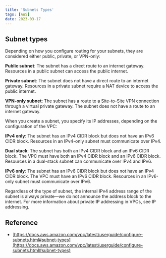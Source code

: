 ```yaml
---
title: 'Subnets Types'
tags: [AWS]
date: 2023-03-17
---
```


## Subnet types

Depending on how you configure routing for your subnets, they are considered
either public, private, or VPN-only:

**Public subnet**: The subnet has a direct route to an internet gateway. Resources
in a public subnet can access the public internet.

**Private subnet**: The subnet does not have a direct route to an internet
gateway. Resources in a private subnet require a NAT device to access the
public internet.

**VPN-only subnet**: The subnet has a route to a Site-to-Site VPN connection
through a virtual private gateway. The subnet does not have a route to an
internet gateway.

When you create a subnet, you specify its IP addresses, depending on the
configuration of the VPC:

**IPv4 only**: The subnet has an IPv4 CIDR block but does not have an IPv6
CIDR block. Resources in an IPv4-only subnet must communicate over IPv4.

**Dual stack**: The subnet has both an IPv4 CIDR block and an IPv6 CIDR block.
The VPC must have both an IPv4 CIDR block and an IPv6 CIDR block. Resources in
a dual-stack subnet can communicate over IPv4 and IPv6.

**IPv6 only**: The subnet has an IPv6 CIDR block but does not have an IPv4
CIDR block. The VPC must have an IPv6 CIDR block. Resources in an IPv6-only
subnet must communicate over IPv6.

Regardless of the type of subnet, the internal IPv4 address range of the
subnet is always private—we do not announce the address block to the internet.
For more information about private IP addressing in VPCs, see IP addressing.

## Reference

- [https://docs.aws.amazon.com/vpc/latest/userguide/configure-subnets.html#subnet-types](https://docs.aws.amazon.com/vpc/latest/userguide/configure-subnets.html#subnet-types)

